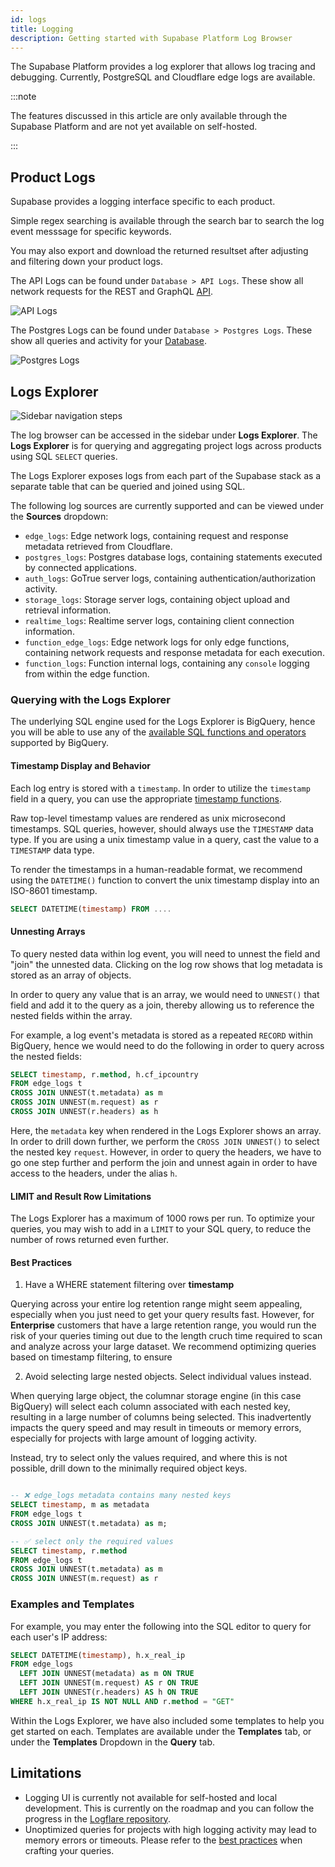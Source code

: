```yaml
---
id: logs
title: Logging
description: Getting started with Supabase Platform Log Browser
---
```


The Supabase Platform provides a log explorer that allows log tracing and debugging. Currently, PostgreSQL and Cloudflare edge logs are available.

:::note

The features discussed in this article are only available through the Supabase Platform and are not yet available on self-hosted.

:::


## Product Logs

Supabase provides a logging interface specific to each product.

Simple regex searching is available through the search bar to search the log event messsage for specific keywords.

You may also export and download the returned resultset after adjusting and filtering down your product logs.

<!-- 
To update the screenshots, ensure that at least one log line is selected to display the metadata. Can use meme.town as an exmaple.
-->

<Tabs>
  <TabItem value="api" label="API" default>

The API Logs can be found under `Database > API Logs`. These show all network requests for the REST and GraphQL [API](../../guides/api).

![API Logs](/img/guides/platform/logs/logs-api.png)

  </TabItem>
  <TabItem value="postgres" label="Postgres">

The Postgres Logs can be found under `Database > Postgres Logs`. These show all queries and activity for your [Database](../../guides/database).

![Postgres Logs](/img/guides/platform/logs/logs-database.png)

  </TabItem>
</Tabs>

## Logs Explorer

![Sidebar navigation steps](/img/guides/platform/logs/sidebar-navigation.png)

The log browser can be accessed in the sidebar under **Logs Explorer**. The **Logs Explorer** is for querying and aggregating project logs across products using SQL `SELECT` queries.

The Logs Explorer exposes logs from each part of the Supabase stack as a separate table that can be queried and joined using SQL.

The following log sources are currently supported and can be viewed under the **Sources** dropdown:
- `edge_logs`: Edge network logs, containing request and response metadata retrieved from Cloudflare.
- `postgres_logs`: Postgres database logs, containing statements executed by connected applications.
- `auth_logs`: GoTrue server logs, containing authentication/authorization activity.
- `storage_logs`: Storage server logs, containing object upload and retrieval information.
- `realtime_logs`: Realtime server logs, containing client connection information.
- `function_edge_logs`: Edge network logs for only edge functions, containing network requests and response metadata for each execution.
- `function_logs`: Function internal logs, containing any `console` logging from within the edge function.


### Querying with the Logs Explorer

The underlying SQL engine used for the Logs Explorer is BigQuery, hence you will be able to use any of the [available SQL functions and operators]((https://cloud.google.com/bigquery/docs/reference/standard-sql/functions-and-operators)) supported by BigQuery.


#### Timestamp Display and Behavior

Each log entry is stored with a `timestamp`. In order to utilize the `timestamp` field in a query, you can use the appropriate [timestamp functions](https://cloud.google.com/bigquery/docs/reference/standard-sql/timestamp_functions#timestamp).

Raw top-level timestamp values are rendered as unix microsecond timestamps. SQL queries, however, should always use the `TIMESTAMP` data type. If you are using a unix timestamp value in a query, cast the value to a `TIMESTAMP` data type.

To render the timestamps in a human-readable format, we recommend using the `DATETIME()` function to convert the unix timestamp display into an ISO-8601 timestamp.

```sql
SELECT DATETIME(timestamp) FROM ....
```

#### Unnesting Arrays

To query nested data within log event, you will need to unnest the field and "join" the unnested data. Clicking on the log row shows that log metadata is stored as an array of objects.

In order to query any value that is an array, we would need to `UNNEST()` that field and add it to the query as a join, thereby allowing us to reference the nested fields within the array.

For example, a log event's metadata is stored as a repeated `RECORD` within BigQuery, hence we would need to do the following in order to query across the nested fields:

```sql
SELECT timestamp, r.method, h.cf_ipcountry
FROM edge_logs t
CROSS JOIN UNNEST(t.metadata) as m
CROSS JOIN UNNEST(m.request) as r
CROSS JOIN UNNEST(r.headers) as h
```

Here, the `metadata` key when rendered in the Logs Explorer shows an array. In order to drill down further, we perform the `CROSS JOIN UNNEST()` to select the nested key `request`. However, in order to query the headers, we have to go one step further and perform the join and unnest again in order to have access to the headers, under the alias `h`.

#### LIMIT and Result Row Limitations

The Logs Explorer has a maximum of 1000 rows per run. To optimize your queries, you may wish to add in a `LIMIT` to your SQL query, to reduce the number of rows returned even further.

#### Best Practices

1. Have a WHERE statement filtering over **timestamp**

  Querying across your entire log retention range might seem appealing, especially when you just need to get your query results fast. However, for **Enterprise** customers that have a large retention range, you would run the risk of your queries timing out due to the length cruch time required to scan and analyze across your large dataset. We recommend optimizing queries based on timestamp filtering, to ensure


2. Avoid selecting large nested objects. Select individual values instead.

  When querying large object, the columnar storage engine (in this case BigQuery) will select each column associated with each nested key, resulting in a large number of columns being selected. This inadvertently impacts the query speed and may result in timeouts or memory errors, especially for projects with large amount of logging activity. 

  Instead, try to select only the values required, and where this is not possible, drill down to the minimally required object keys.

  ```sql

  -- ❌ edge_logs metadata contains many nested keys
  SELECT timestamp, m as metadata
  FROM edge_logs t
  CROSS JOIN UNNEST(t.metadata) as m;
  
  -- ✅ select only the required values
  SELECT timestamp, r.method
  FROM edge_logs t
  CROSS JOIN UNNEST(t.metadata) as m
  CROSS JOIN UNNEST(m.request) as r
  ```

### Examples and Templates

For example, you may enter the following into the SQL editor to query for each user's IP address:

```sql
SELECT DATETIME(timestamp), h.x_real_ip
FROM edge_logs
  LEFT JOIN UNNEST(metadata) as m ON TRUE
  LEFT JOIN UNNEST(m.request) AS r ON TRUE
  LEFT JOIN UNNEST(r.headers) AS h ON TRUE
WHERE h.x_real_ip IS NOT NULL AND r.method = "GET"
```

Within the Logs Explorer, we have also included some templates to help you get started on each. Templates are available under the **Templates** tab, or under the **Templates** Dropdown in the **Query** tab.

## Limitations

- Logging UI is currently not available for self-hosted and local development. This is currently on the roadmap and you can follow the progress in the [Logflare repository](https://github.com/Logflare/logflare).
- Unoptimized queries for projects with high logging activity may lead to memory errors or timeouts. Please refer to the [best practices](#best-practices) when crafting your queries.